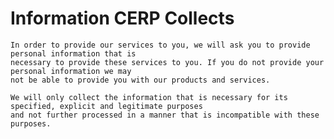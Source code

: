# Information CERP Collects

    In order to provide our services to you, we will ask you to provide personal information that is 
    necessary to provide these services to you. If you do not provide your personal information we may 
    not be able to provide you with our products and services.

    We will only collect the information that is necessary for its specified, explicit and legitimate purposes 
    and not further processed in a manner that is incompatible with these purposes.